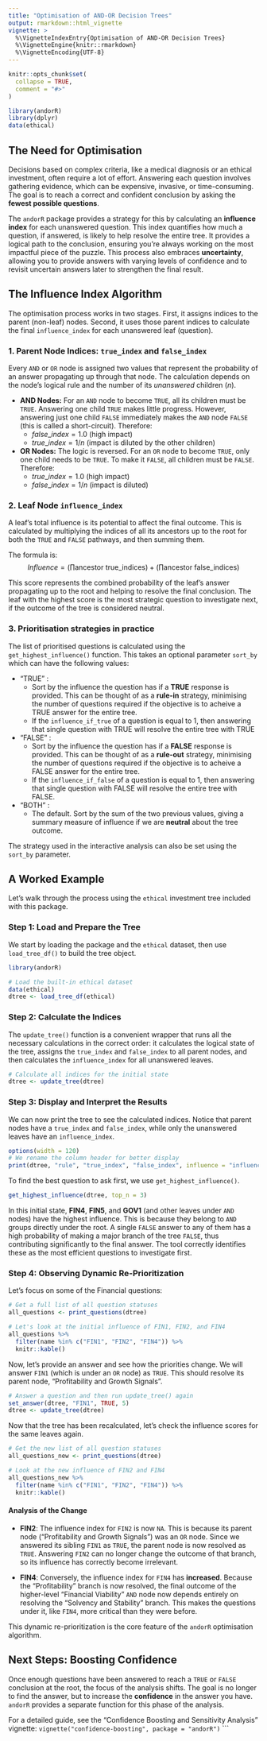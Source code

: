 ```yaml
---
title: "Optimisation of AND-OR Decision Trees"
output: rmarkdown::html_vignette
vignette: > 
  %\VignetteIndexEntry{Optimisation of AND-OR Decision Trees}
  %\VignetteEngine{knitr::rmarkdown}
  %\VignetteEncoding{UTF-8}
---
```


```r
knitr::opts_chunk$set(
  collapse = TRUE,
  comment = "#>"
)
```

```r
library(andorR)
library(dplyr)
data(ethical) 
```

## The Need for Optimisation

Decisions based on complex criteria, like a medical diagnosis or an ethical investment, often require a lot of effort. Answering each question involves gathering evidence, which can be expensive, invasive, or time-consuming. The goal is to reach a correct and confident conclusion by asking the **fewest possible questions**.

The `andorR` package provides a strategy for this by calculating an **influence index** for each unanswered question. This index quantifies how much a question, if answered, is likely to help resolve the entire tree. It provides a logical path to the conclusion, ensuring you're always working on the most impactful piece of the puzzle. This process also embraces **uncertainty**, allowing you to provide answers with varying levels of confidence and to revisit uncertain answers later to strengthen the final result.

## The Influence Index Algorithm

The optimisation process works in two stages. First, it assigns indices to the parent (non-leaf) nodes. Second, it uses those parent indices to calculate the final `influence_index` for each unanswered leaf (question).

### 1. Parent Node Indices: `true_index` and `false_index`

Every `AND` or `OR` node is assigned two values that represent the probability of an answer propagating up through that node. The calculation depends on the node's logical rule and the number of its *unanswered* children ($n$).

* **AND Nodes:** For an `AND` node to become `TRUE`, all its children must be `TRUE`. Answering one child `TRUE` makes little progress. However, answering just one child `FALSE` immediately makes the `AND` node `FALSE` (this is called a short-circuit). Therefore:
    * $false\_index = 1.0$ (high impact)
    * $true\_index = 1 / n$ (impact is diluted by the other children)

* **OR Nodes:** The logic is reversed. For an `OR` node to become `TRUE`, only one child needs to be `TRUE`. To make it `FALSE`, all children must be `FALSE`. Therefore:
    * $true\_index = 1.0$ (high impact)
    * $false\_index = 1 / n$ (impact is diluted)

### 2. Leaf Node `influence_index`

A leaf's total influence is its potential to affect the final outcome. This is calculated by multiplying the indices of all its ancestors up to the root for both the `TRUE` and `FALSE` pathways, and then summing them.

The formula is:
$$Influence = (\prod \text{ancestor true_indices}) + (\prod \text{ancestor false_indices})$$

This score represents the combined probability of the leaf's answer propagating up to the root and helping to resolve the final conclusion. The leaf with the highest score is the most strategic question to investigate next, if the outcome of the tree is considered neutral. 

### 3. Prioritisation strategies in practice

The list of prioritised questions is calculated using the `get_highest_influence()` function. This takes an optional parameter `sort_by` which can have the following values:

- "TRUE" : 
  - Sort by the influence the question has if a **TRUE** response is provided. This can be thought of as a **rule-in** strategy, minimising the number of questions required if the objective is to acheive a TRUE answer for the entire tree. 
  - If the `influence_if_true` of a question is equal to 1, then answering that single 
question with TRUE will resolve the entire tree with TRUE
- "FALSE" :  
  - Sort by the influence the question has if a **FALSE** response is provided. This can be thought of as a **rule-out** strategy, minimising the number of questions required if the objective is to acheive a FALSE answer for the entire tree. 
  - If the `influence_if_false` of a question is equal to 1, then answering that single 
question with FALSE will resolve the entire tree with FALSE. 
- "BOTH" : 
  - The default. Sort by the sum of the two previous values, giving a summary measure of influence if we are **neutral** about the tree outcome.

The strategy used in the interactive analysis can also be set using the `sort_by` parameter.

## A Worked Example

Let's walk through the process using the `ethical` investment tree included with this package.

### Step 1: Load and Prepare the Tree

We start by loading the package and the `ethical` dataset, then use `load_tree_df()` to build the tree object.

```r
library(andorR)

# Load the built-in ethical dataset
data(ethical)
dtree <- load_tree_df(ethical)
```

### Step 2: Calculate the Indices

The `update_tree()` function is a convenient wrapper that runs all the necessary calculations in the correct order: it calculates the logical state of the tree, assigns the `true_index` and `false_index` to all parent nodes, and then calculates the `influence_index` for all unanswered leaves.

```r
# Calculate all indices for the initial state
dtree <- update_tree(dtree)
```

### Step 3: Display and Interpret the Results

We can now print the tree to see the calculated indices. Notice that parent nodes have a `true_index` and `false_index`, while only the unanswered leaves have an `influence_index`.

```r
options(width = 120)
# We rename the column header for better display
print(dtree, "rule", "true_index", "false_index", influence = "influence_index")
```

To find the best question to ask first, we use `get_highest_influence()`.

```r
get_highest_influence(dtree, top_n = 3)
```
In this initial state, **FIN4**, **FIN5**, and **GOV1** (and other leaves under `AND` nodes) have the highest influence. This is because they belong to `AND` groups directly under the root. A single `FALSE` answer to any of them has a high probability of making a major branch of the tree `FALSE`, thus contributing significantly to the final answer. The tool correctly identifies these as the most efficient questions to investigate first.

### Step 4: Observing Dynamic Re-Prioritization

Let's focus on some of the Financial questions: 

```r
# Get a full list of all question statuses
all_questions <- print_questions(dtree)

# Let's look at the initial influence of FIN1, FIN2, and FIN4
all_questions %>% 
  filter(name %in% c("FIN1", "FIN2", "FIN4")) %>%
  knitr::kable()
```

Now, let's provide an answer and see how the priorities change. We will answer `FIN1` (which is under an `OR` node) as `TRUE`. This should resolve its parent node, "Profitability and Growth Signals".

```r
# Answer a question and then run update_tree() again
set_answer(dtree, "FIN1", TRUE, 5)
dtree <- update_tree(dtree)
```

Now that the tree has been recalculated, let's check the influence scores for the same leaves again.

```r
# Get the new list of all question statuses
all_questions_new <- print_questions(dtree)

# Look at the new influence of FIN2 and FIN4
all_questions_new %>% 
  filter(name %in% c("FIN1", "FIN2", "FIN4")) %>%
  knitr::kable()
```

#### Analysis of the Change

- **FIN2**: The influence index for `FIN2` is now `NA`. This is because its parent node ("Profitability and Growth Signals") was an `OR` node. Since we answered its sibling `FIN1` as `TRUE`, the parent node is now resolved as `TRUE`. Answering `FIN2` can no longer change the outcome of that branch, so its influence has correctly become irrelevant.

- **FIN4**: Conversely, the influence index for `FIN4` has **increased**. Because the "Profitability" branch is now resolved, the final outcome of the higher-level "Financial Viability" `AND` node now depends entirely on resolving the "Solvency and Stability" branch. This makes the questions under it, like `FIN4`, more critical than they were before.

This dynamic re-prioritization is the core feature of the `andorR` optimisation algorithm.

## Next Steps: Boosting Confidence

Once enough questions have been answered to reach a `TRUE` or `FALSE` conclusion at the root, the focus of the analysis shifts. The goal is no longer to find the answer, but to increase the **confidence** in the answer you have. `andorR` provides a separate function for this phase of the analysis.

For a detailed guide, see the "Confidence Boosting and Sensitivity Analysis" vignette:
`vignette("confidence-boosting", package = "andorR")`
```
